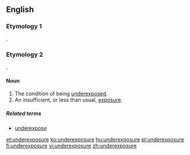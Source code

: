 ==English==

===Etymology 1===
{{prefix|under|exposure|lang=en}}.

===Etymology 2===
{{prefix|under|exposure|lang=en}}.

====Noun====
{{en-noun|~}}

# The condition of being [[underexpose]]d.
# An insufficient, or less than usual, [[exposure]].

=====Related terms=====
* [[underexpose]]

[[et:underexposure]]
[[ko:underexposure]]
[[hu:underexposure]]
[[pl:underexposure]]
[[fi:underexposure]]
[[vi:underexposure]]
[[zh:underexposure]]